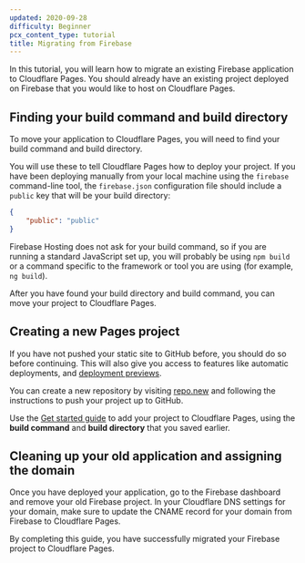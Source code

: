 ```yaml
---
updated: 2020-09-28
difficulty: Beginner
pcx_content_type: tutorial
title: Migrating from Firebase
---
```


In this tutorial, you will learn how to migrate an existing Firebase application to Cloudflare Pages. You should already have an existing project deployed on Firebase that you would like to host on Cloudflare Pages.

## Finding your build command and build directory

To move your application to Cloudflare Pages, you will need to find your build command and build directory.

You will use these to tell Cloudflare Pages how to deploy your project. If you have been deploying manually from your local machine using the `firebase` command-line tool, the `firebase.json` configuration file should include a `public` key that will be your build directory:

```json title="firebase.json"
{
	"public": "public"
}
```

Firebase Hosting does not ask for your build command, so if you are running a standard JavaScript set up, you will probably be using `npm build` or a command specific to the framework or tool you are using (for example, `ng build`).

After you have found your build directory and build command, you can move your project to Cloudflare Pages.

## Creating a new Pages project

If you have not pushed your static site to GitHub before, you should do so before continuing. This will also give you access to features like automatic deployments, and [deployment previews](/pages/configuration/preview-deployments/).

You can create a new repository by visiting [repo.new](https://repo.new) and following the instructions to push your project up to GitHub.

Use the [Get started guide](/pages/get-started/) to add your project to Cloudflare Pages, using the **build command** and **build directory** that you saved earlier.

## Cleaning up your old application and assigning the domain

Once you have deployed your application, go to the Firebase dashboard and remove your old Firebase project. In your Cloudflare DNS settings for your domain, make sure to update the CNAME record for your domain from Firebase to Cloudflare Pages.

By completing this guide, you have successfully migrated your Firebase project to Cloudflare Pages.
